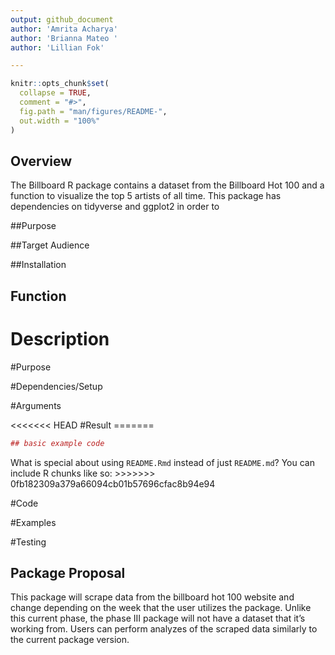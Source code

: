 ```yaml
---
output: github_document
author: 'Amrita Acharya'
author: 'Brianna Mateo '
author: 'Lillian Fok'

---
```


<!-- README.md is generated from README.Rmd. Please edit that file -->

```r
knitr::opts_chunk$set(
  collapse = TRUE,
  comment = "#>",
  fig.path = "man/figures/README-",
  out.width = "100%"
)
```

## Overview 
The Billboard  R package contains a dataset from the Billboard Hot 100 and a function to visualize the top 5 artists of all time. This package has dependencies on tidyverse and ggplot2 in order to 

##Purpose 

##Target Audience 

##Installation 

## Function 

# Description 

#Purpose

#Dependencies/Setup 

#Arguments 

<<<<<<< HEAD
#Result 
=======
```r
## basic example code
```

What is special about using `README.Rmd` instead of just `README.md`? You can include R chunks like so:
>>>>>>> 0fb182309a379a66094cb01b57696cfac8b94e94

#Code 

#Examples 

#Testing 

## Package Proposal 
This package will scrape data from the billboard hot 100 website and change depending on the week that the user utilizes the package. Unlike this current phase, the phase III package will not have a dataset that it's working from. Users can perform analyzes of the scraped data similarly to the current package version. 

##
